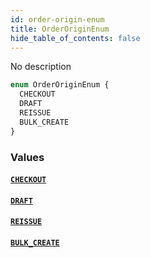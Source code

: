 ```yaml
---
id: order-origin-enum
title: OrderOriginEnum
hide_table_of_contents: false
---
```


No description

```graphql
enum OrderOriginEnum {
  CHECKOUT
  DRAFT
  REISSUE
  BULK_CREATE
}
```

### Values

#### [`CHECKOUT`](#)

#### [`DRAFT`](#)

#### [`REISSUE`](#)

#### [`BULK_CREATE`](#)
